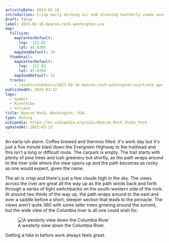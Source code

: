 ```yaml
---
activityDate: 2023-02-16
introduction: Crisp early morning air and stunning southerly views over the Columbia River.
draft: false
label: 2023-02-16-beacon-rock-washington-usa
map:
  fullsize:
    mapCenterDefault:
      lng: -122.02
      lat: 45.6295
    mapZoomDefault: 14
  thumbnail:
    mapCenterDefault:
      lng: -122.02
      lat: 45.6295
    mapZoomDefault: 13
  tracks:
    - /assets/outdoors/2023-02-16-beacon-rock-washington-usa/track.gpx
publishedAt: 2023-03-12
tags:
  - Summit
  - RiverView
  - Volcano
title: Beacon Rock, Washington, USA
type: Hiking
wikipedia: https://en.wikipedia.org/wiki/Beacon_Rock_State_Park
updatedAt: 2023-03-12
---
```


An early-ish alarm. Coffee brewed and thermos filled. It's work day but it's just a five minute blast down the Evergreen Highway to the trailhead and this isn't a long or difficult route. The carpark is empty. The trail starts with plenty of pine trees and lush greenery but shortly, as the path wraps around to the river side where the view opens up and the path becomes as rocky as one would expect, given the name.

The air is crisp and there's just a few clouds high in the sky. The views across the river are great all the way up as the path winds back and forth through a series of tight switchbacks on the south-western side of the rock. At around two thirds of the way up, the path wraps around to the east and over a saddle before a short, steeper section that leads to the pinnacle. The views aren't quite 360 with some taller trees growing around the summit, but the wide view of the Columbia river is all one could wish for.

<figure class="lg:mx-32 object-contain">
  <img
    alt="A westerly view down the Columbia River"
    class="rounded-lg drop-shadow lg:drop-shadow-lg"
    src="/assets/outdoors/2023-02-16-beacon-rock-washington-usa/beacon-rock-columbia-river-westerly.jpg"
  />
  <figcaption class="text-center text-sm italic">A westerly view down the Columbia River.</figcaption>
</figure>

Getting a hike in before work always feels great.
